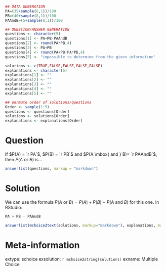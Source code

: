 ```r
## DATA GENERATION
PA=(35+sample(8,1))/100
PB=(40+sample(8,1))/100
PAAndB=(5+sample(8,1))/100

## QUESTION/ANSWER GENERATION
questions <- character(5)
questions[1] <- PA+PB-PAAndB
questions[2] <- round(PA*PB,4)
questions[3] <- PA+PB
questions[4] <- round(PA+PB-PA*PB,4)
questions[5] <- "impossible to determine from the given information"

solutions <- c(TRUE,FALSE,FALSE,FALSE,FALSE)
explanations <- character(5)
explanations[1] <- ""
explanations[2] <- ""
explanations[3] <- ""
explanations[4] <- ""
explanations[5] <- ""

## permute order of solutions/questions
Order <- sample(1:5)
questions <- questions[Order]
solutions <- solutions[Order]
explanations <- explanations[Order]  
```


Question
========

If $P(A) = `r PA`$, $P(B) = `r PB`$ and $P(A \mbox{ and } B)= `r PAAndB`$, then $P(A \mbox{ or } B)$ is...

```r
answerlist(questions, markup = "markdown")
```

Solution
========

We can use the formula $P(A \mbox{ or } B) = P(A) + P(B) - P(A \mbox{ and } B)$ for this one. In RStudio:

```r
PA + PB - PAAndB
```

```r
answerlist(mchoice2text(solutions, markup="markdown"), explanations, markup = "markdown")
```

Meta-information
================

extype: schoice
exsolution: `r mchoice2string(solutions)`
exname: Multiple Choice